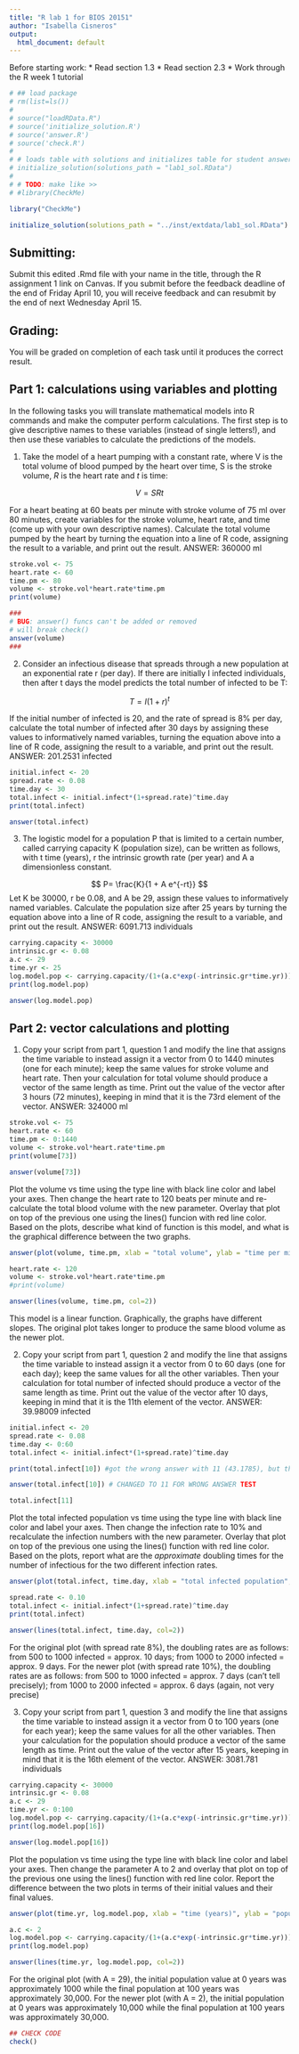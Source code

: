```yaml
---
title: "R lab 1 for BIOS 20151"
author: "Isabella Cisneros"
output:
  html_document: default
---
```


Before starting work:
* Read section 1.3 
* Read section 2.3
* Work through the R week 1 tutorial

```r
# ## load package
# rm(list=ls())
# 
# source("loadRData.R")
# source('initialize_solution.R')
# source('answer.R')
# source('check.R')
# 
# # loads table with solutions and initializes table for student answer
# initialize_solution(solutions_path = "lab1_sol.RData")
# 
# # TODO: make like >>
# #library(CheckMe)
```

```r
library("CheckMe")

initialize_solution(solutions_path = "../inst/extdata/lab1_sol.RData")
```


## Submitting:
Submit this edited .Rmd file with your name in the title, through the R assignment 1 link on Canvas. If you submit before the feedback deadline of the end of Friday April 10, you will receive feedback and can resubmit by the end of next Wednesday April 15. 


## Grading:
You will be graded on completion of each task until it produces the correct result. 


##  Part 1: calculations using variables and plotting

In the following tasks you will translate mathematical models into R commands and make the computer perform calculations. The first step is to give descriptive names to these variables (instead of single letters!), and then use these variables to calculate the predictions of the models.


1. Take the model of a heart pumping with a constant rate, where V is the total volume of blood pumped by the heart over time, S is the stroke volume, $R$ is the heart rate and $t$ is time:


$$ 
V = SRt
$$ 


For a heart beating at 60 beats per minute with stroke volume of 75 ml over 80 minutes, create variables for the stroke volume, heart rate, and time (come up with your own descriptive names). Calculate the total volume pumped by the heart by turning the equation into a line of R code, assigning the result to a variable, and print out the result. ANSWER: 360000 ml

```r
stroke.vol <- 75
heart.rate <- 60
time.pm <- 80
volume <- stroke.vol*heart.rate*time.pm
print(volume)

### 
# BUG: answer() funcs can't be added or removed 
# will break check()
answer(volume)
###
```


2. Consider an infectious disease that spreads through a new population at an exponential rate r (per day). If there are initially I infected individuals, then after t days the model predicts the total number of infected to be T:

$$ 
T = I(1+r)^t
$$

If the initial number of infected is 20, and the rate of spread is 8% per day, calculate the total number of infected after 30 days by assigning these values to informatively named variables,  turning the equation above into a line of R code,  assigning the result to a variable, and print out the result. ANSWER: 201.2531 infected

```r
initial.infect <- 20
spread.rate <- 0.08
time.day <- 30
total.infect <- initial.infect*(1+spread.rate)^time.day
print(total.infect)

answer(total.infect)
```


3. The logistic model for a population P that is limited to a certain number, called carrying capacity K (population size), can be written as follows, with t time (years), r the intrinsic growth rate (per year) and A a dimensionless constant.

$$
P= \frac{K}{1 + A e^{-rt}}
$$
Let K be 30000, r be 0.08, and A be 29, assign these values to informatively named variables. Calculate the population size after 25 years by turning the equation above into a line of R code,  assigning the result to a variable, and print out the result. ANSWER: 6091.713 individuals


```r
carrying.capacity <- 30000
intrinsic.gr <- 0.08
a.c <- 29
time.yr <- 25
log.model.pop <- carrying.capacity/(1+(a.c*exp(-intrinsic.gr*time.yr)))
print(log.model.pop)

answer(log.model.pop)
```



## Part 2: vector calculations and plotting

1. Copy your script from part 1, question 1 and modify the line that assigns the time variable to instead assign it a vector from 0 to 1440 minutes (one for each minute); keep the same values for stroke volume and heart rate. Then your calculation for total volume should produce a vector of the same length as time. Print out the value of the vector after 3 hours (72 minutes), keeping in mind that it is the 73rd element of the vector. ANSWER: 324000 ml

```r
stroke.vol <- 75
heart.rate <- 60
time.pm <- 0:1440
volume <- stroke.vol*heart.rate*time.pm
print(volume[73])

answer(volume[73])
```

Plot the volume vs time using the type line with black line color and label your axes. Then change the heart rate to 120 beats per minute and re-calculate the total blood volume with the new parameter. Overlay that plot on top of the previous one using the lines() funcion with red line color. Based on the plots, describe what kind of function is this model, and what is the graphical difference between the two graphs.

```r
answer(plot(volume, time.pm, xlab = "total volume", ylab = "time per minute", t="l", col=1))

heart.rate <- 120
volume <- stroke.vol*heart.rate*time.pm
#print(volume)

answer(lines(volume, time.pm, col=2))
```

This model is a linear function. Graphically, the graphs have different slopes. The original plot takes longer to produce the same blood volume as the newer plot.

2. Copy your script from part 1, question 2 and modify the line that assigns the time variable to instead assign it a vector from 0 to 60 days (one for each day); keep the same values for all the other variables. Then your calculation for total number of infected should produce a vector of the same length as time. Print out the value of the vector after 10 days, keeping in mind that it is the 11th element of the vector. ANSWER: 39.98009 infected

```r
initial.infect <- 20
spread.rate <- 0.08
time.day <- 0:60
total.infect <- initial.infect*(1+spread.rate)^time.day

print(total.infect[10]) #got the wrong answer with 11 (43.1785), but the right one with 10

answer(total.infect[10]) # CHANGED TO 11 FOR WRONG ANSWER TEST
```

```r
total.infect[11]
```


Plot the total infected population vs time using the type line with black line color and label your axes. Then change the infection rate to 10% and recalculate the infection numbers with the new parameter. Overlay that plot on top of the previous one using the lines() function with red line color. Based on the plots, report what are the *approximate* doubling times for the number of infectious for the two different infection rates.

```r
answer(plot(total.infect, time.day, xlab = "total infected population", ylab = "time (days)", t="l", col=1))

spread.rate <- 0.10
total.infect <- initial.infect*(1+spread.rate)^time.day
print(total.infect)

answer(lines(total.infect, time.day, col=2))
```

For the original plot (with spread rate 8%), the doubling rates are as follows: from 500 to 1000 infected = approx. 10 days; from 1000 to 2000 infected = approx. 9 days. For the newer plot (with spread rate 10%), the doubling rates are as follows: from 500 to 1000 infected = approx. 7 days (can't tell precisely); from 1000 to 2000 infected = approx. 6 days (again, not very precise)

3. Copy your script from part 1, question 3 and modify the line that assigns the time variable to instead assign it a vector from 0 to 100 years (one for each year); keep the same values for all the other variables. Then your calculation for the population should produce a vector of the same length as time. Print out the value of the vector after 15 years, keeping in mind that it is the 16th element of the vector. ANSWER: 3081.781 individuals

```r
carrying.capacity <- 30000
intrinsic.gr <- 0.08
a.c <- 29
time.yr <- 0:100
log.model.pop <- carrying.capacity/(1+(a.c*exp(-intrinsic.gr*time.yr)))
print(log.model.pop[16])

answer(log.model.pop[16])
```

Plot the population vs time using the type line with black line color and label your axes. Then change the parameter A to 2 and overlay that plot on top of the previous one using the lines() function with red line color. Report the difference between the two plots in terms of their initial values and their final values.

```r
answer(plot(time.yr, log.model.pop, xlab = "time (years)", ylab = "population size", t="l", col=1))

a.c <- 2
log.model.pop <- carrying.capacity/(1+(a.c*exp(-intrinsic.gr*time.yr)))
print(log.model.pop)

answer(lines(time.yr, log.model.pop, col=2))


```

For the original plot (with A = 29), the initial population value at 0 years was approximately 1000 while the final population at 100 years was approximately 30,000. For the newer plot (with A = 2), the initial population at 0 years was approximately 10,000 while the final population at 100 years was approximately 30,000.


```r
## CHECK CODE
check()
```

